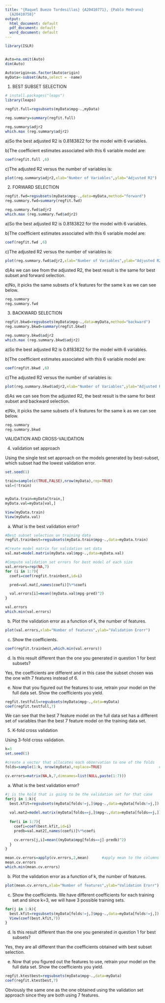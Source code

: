 ```yaml
---
title: "{Raquel Buezo Tordesillas} {A20410771}, {Pablo Medrano}
  {A20410758}"
output:
  html_document: default
  pdf_document: default
  word_document: default
---
```


```r
library(ISLR)


Auto=na.omit(Auto)
dim(Auto)

Auto$origin=as.factor(Auto$origin)
myData<-subset(Auto,select = -name)  

```


1. BEST SUBSET SELECTION 

```r

# install.packages("leaps")
library(leaps)

regfit.full=regsubsets(myData$mpg~.,myData)

reg.summary=summary(regfit.full)

reg.summary$adjr2
which.max (reg.summary$adjr2)

```
a)So the best adjusted R2 is 0.8183822 for the model with 6 variables.


b)The coefficient estimates associated with this 6 variable model are:
```r
coef(regfit.full ,6)
```

c)The adjusted R2 versus the number of variables is:
```r
plot(reg.summary$adjr2,xlab="Number of Variables",ylab="Adjusted R2")

```


2. FORWARD SELECTION

```r

regfit.fwd=regsubsets(myData$mpg~.,data=myData,method="forward")
reg.summary.fwd=summary(regfit.fwd)

reg.summary.fwd$adjr2
which.max (reg.summary.fwd$adjr2)

```
a)So the best adjusted R2 is 0.8183822 for the model with 6 variables.


b)The coefficient estimates associated with this 6 variable model are:
```r
coef(regfit.fwd ,6)
```


c)The adjusted R2 versus the number of variables is:
```r
plot(reg.summary.fwd$adjr2,xlab="Number of Variables",ylab="Adjusted R2")

```

d)As we can see from the adjusted R2, the best result is the same for best subset and forward selection. 


e)No, it picks the same subsets of k features for the same k as we can see below. 
```r
reg.summary
reg.summary.fwd

```



3. BACKWARD SELECTION

```r

regfit.bkwd=regsubsets(myData$mpg~.,data=myData,method="backward")
reg.summary.bkwd=summary(regfit.bkwd)

reg.summary.bkwd$adjr2
which.max (reg.summary.bkwd$adjr2)

```
a)So the best adjusted R2 is 0.8183822 for the model with 6 variables.


b)The coefficient estimates associated with this 6 variable model are:
```r
coef(regfit.bkwd ,6)
```


c)The adjusted R2 versus the number of variables is:
```r
plot(reg.summary.bkwd$adjr2,xlab="Number of Variables",ylab="Adjusted R2")

```

d)As we can see from the adjusted R2, the best result is the same for best subset and backward selection. 


e)No, it picks the same subsets of k features for the same k as we can see below.
```r
reg.summary
reg.summary.bkwd

```



VALIDATION AND CROSS-VALIDATION


4. validation set approach

Using the single test set approach on the models generated by best-subset, which subset had the lowest validation error.
```r
set.seed(1)

train=sample(c(TRUE,FALSE),nrow(myData),rep=TRUE)
val=(!train)


myData.train=myData[train,]
myData.val=myData[val,]

View(myData.train)  
View(myData.val)   


```


a. What is the best validation error?
```r

#Best subset selection on training data
regfit.trainbest=regsubsets(myData.train$mpg~.,data=myData.train)

#Create model matrix for validation set data
val.mat=model.matrix(myData.val$mpg~.,data=myData.val)

#Compute validation set errors for best model of each size
val.errors=rep(NA,7)
for (i in 1:7){
  coefi=coef(regfit.trainbest,id=i)

  pred=val.mat[,names(coefi)]%*%coefi

  val.errors[i]=mean((myData.val$mpg-pred)^2)
}

val.errors
which.min(val.errors)

```


b. Plot the validation error as a function of k, the number of features.
```r
plot(val.errors,xlab="Number of features",ylab="Validation Erorr")

```


c. Show the coefficients.
```r
coef(regfit.trainbest,which.min(val.errors))
```


d. Is this result different than the one you generated in question 1 for best subsets?

Yes, the coefficients are different and in this case the subset chosen was the one with 7 features instead of 6.


e. Now that you figured out the features to use, retrain your model on the full data set. Show the coefficients you yield.
```r
regfit.testfull=regsubsets(myData$mpg~.,data=myData)
coef(regfit.testfull,7)

```
We can see that the best 7 feature model on the full data set has a different set of variables than the best 7 feature model on the training data set. 



5. K-fold cross validation

Using 3-fold cross validation.

```r

k=3
set.seed(1)

#create a vector that allocates each observation to one of the folds
folds=sample(1:k, nrow(myData),replace=TRUE)                          #by default sample assigns equal probability to each group

cv.errors=matrix(NA,k,7,dimnames=list(NULL,paste(1:7)))

```

a. What is the best validation error?
```r

#j is the hold that is going to be the validation set for that case
for(j in 1:k){
  best.kfit=regsubsets(myData[folds!=j,]$mpg~.,data=myData[folds!=j,])   #best subset fit on training data (the other 2 folds)
  
  val.mat2=model.matrix(myData[folds==j,]$mpg~.,data=myData[folds==j,])  #model matrix for validation set data
  
  for(i in 1:7){
    coefi=coef(best.kfit,id=i)
    predb=val.mat2[,names(coefi)]%*%coefi

    cv.errors[j,i]=mean((myData$mpg[folds==j]-predb)^2)
  }
}

mean.cv.errors=apply(cv.errors,2,mean)      #apply mean to the columns of the matrix 
mean.cv.errors
which.min(mean.cv.errors)

```


b. Plot the validation error as a function of k, the number of features.
```r
plot(mean.cv.errors,xlab="Number of features",ylab="Validation Erorr")

```


c. Show the coefficients. We have different coefficients for each training set and since k=3, we will have 3 possible training sets. 
```r
for(j in 1:k){
  best.kfit=regsubsets(myData[folds!=j,]$mpg~.,data=myData[folds!=j,])
  View(coef(best.kfit,7))
}

```


d. Is this result different than the one you generated in question 1 for best subsets?

Yes, they are all different than the coefficients obtained with best subset selection.


e. Now that you figured out the features to use, retrain your model on the full data set. Show the coefficients you yield.
```r
regfit.ktestbest=regsubsets(myData$mpg~.,data=myData)
coef(regfit.ktestbest,7)

```
Obviously the same one as the one obtained using the validation set approach since they are both using 7 features.